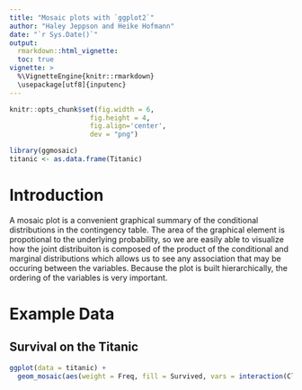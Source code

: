 ```yaml
---
title: "Mosaic plots with `ggplot2`"
author: "Haley Jeppson and Heike Hofmann"
date: "`r Sys.Date()`"
output:
  rmarkdown::html_vignette:
  toc: true
vignette: >
  %\VignetteEngine{knitr::rmarkdown}
  \usepackage[utf8]{inputenc}
---
```



  ```r

knitr::opts_chunk$set(fig.width = 6,
                      fig.height = 4,
                      fig.align='center',
                      dev = "png")

```
```r
library(ggmosaic)
titanic <- as.data.frame(Titanic)
```
# Introduction

A mosaic plot is a convenient graphical summary of the conditional distributions in the contingency table. The area of the graphical element is propotional to the underlying probability, so we are easily able to visualize how the joint distribuiton is composed of the product of the conditional and marginal distributions which allows us to see any association that may be occuring between the variables. Because the plot is built hierarchically, the ordering of the variables is very important.  

# Example Data

## Survival on the Titanic
```r
ggplot(data = titanic) +
  geom_mosaic(aes(weight = Freq, fill = Survived, vars = interaction(Class, Sex), group = 1))
```

